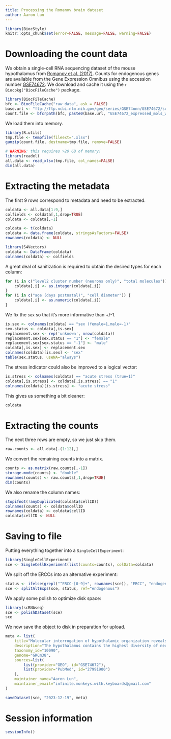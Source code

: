 ```yaml
---
title: Processing the Romanov brain dataset
author: Aaron Lun
---
```


```r
library(BiocStyle)
knitr::opts_chunk$set(error=FALSE, message=FALSE, warning=FALSE)
```

# Downloading the count data

We obtain a single-cell RNA sequencing dataset of the mouse hypothalamus from [Romanov et al. (2017)](https://doi.org/10.1038%2Fnn.4462).
Counts for endogenous genes are available from the Gene Expression Omnibus
using the accession number [GSE74672](https://www.ncbi.nlm.nih.gov/geo/query/acc.cgi?acc=GSE74672).
We download and cache it using the `r Biocpkg("BiocFileCache")` package.

```r
library(BiocFileCache)
bfc <- BiocFileCache("raw_data", ask = FALSE)
base.url <- "ftp://ftp.ncbi.nlm.nih.gov/geo/series/GSE74nnn/GSE74672/suppl/"
count.file <- bfcrpath(bfc, paste0(base.url, "GSE74672_expressed_mols_with_classes.xlsx.gz"))
```

We load them into memory.

```r
library(R.utils)
tmp.file <- tempfile(fileext=".xlsx")
gunzip(count.file, destname=tmp.file, remove=FALSE)

# WARNING: this requires >20 GB of memory!
library(readxl)
all.data <- read_xlsx(tmp.file, col_names=FALSE)
dim(all.data)
```

# Extracting the metadata

The first 9 rows correspond to metadata and need to be extracted.

```r
coldata <- all.data[1:9,]
colfields <- coldata[,1,drop=TRUE]
coldata <- coldata[,-1]

coldata <- t(coldata)
coldata <- data.frame(coldata, stringsAsFactors=FALSE)
rownames(coldata) <- NULL

library(S4Vectors)
coldata <- DataFrame(coldata)
colnames(coldata) <- colfields
```

A great deal of sanitization is required to obtain the desired types for each column:

```r
for (i in c("level2 cluster number (neurons only)", "total molecules")) {
    coldata[,i] <- as.integer(coldata[,i])
}
for (i in c("age (days postnatal)", "cell diameter")) {
    coldata[,i] <- as.numeric(coldata[,i])
}
```

We fix the `sex` so that it's more informative than +/-1.

```r
is.sex <- colnames(coldata) == "sex (female=1,male=-1)"
sex.status <- coldata[,is.sex]
replacement.sex <- rep('unknown', nrow(coldata))
replacement.sex[sex.status == "1"] <- "female"
replacement.sex[sex.status == "-1"] <- "male"
coldata[,is.sex] <- replacement.sex
colnames(coldata)[is.sex] <- "sex"
table(sex.status, useNA="always")
```

The stress indicator could also be improved to a logical vector:

```r
is.stress <- colnames(coldata) == "acute stress (true=1)"
coldata[,is.stress] <- coldata[,is.stress] == "1"
colnames(coldata)[is.stress] <- "acute stress"
```

This gives us something a bit cleaner:

```r
coldata
```

# Extracting the counts

The next three rows are empty, so we just skip them.

```r
raw.counts <- all.data[-(1:12),]
```

We convert the remaining counts into a matrix.

```r
counts <- as.matrix(raw.counts[,-1])
storage.mode(counts) <- "double"
rownames(counts) <- raw.counts[,1,drop=TRUE]
dim(counts)
```

We also rename the column names:

```r
stopifnot(!anyDuplicated(coldata$cellID))
colnames(counts) <- coldata$cellID
rownames(coldata) <- coldata$cellID
coldata$cellID <- NULL
```

# Saving to file 

Putting everything together into a `SingleCellExperiment`:

```r
library(SingleCellExperiment)
sce <- SingleCellExperiment(list(counts=counts), colData=coldata)
```

We split off the ERCCs into an alternative experiment:

```r
status <- ifelse(grepl("^ERCC-[0-9]+", rownames(sce)), "ERCC", "endogenous")
sce <- splitAltExps(sce, status, ref="endogenous")
```

We apply some polish to optimize disk space:

```r
library(scRNAseq)
sce <- polishDataset(sce)
sce
```

We now save the object to disk in preparation for upload.

```r
meta <- list(
    title="Molecular interrogation of hypothalamic organization reveals distinct dopamine neuronal subtypes",
    description="The hypothalamus contains the highest diversity of neurons in the brain. Many of these neurons can co-release neurotransmitters and neuropeptides in a use-dependent manner. Investigators have hitherto relied on candidate protein-based tools to correlate behavioral, endocrine and gender traits with hypothalamic neuron identity. Here we map neuronal identities in the hypothalamus by single-cell RNA sequencing. We distinguished 62 neuronal subtypes producing glutamatergic, dopaminergic or GABAergic markers for synaptic neurotransmission and harboring the ability to engage in task-dependent neurotransmitter switching. We identified dopamine neurons that uniquely coexpress the Onecut3 and Nmur2 genes, and placed these in the periventricular nucleus with many synaptic afferents arising from neuromedin S+ neurons of the suprachiasmatic nucleus. These neuroendocrine dopamine cells may contribute to the dopaminergic inhibition of prolactin secretion diurnally, as their neuromedin S+ inputs originate from neurons expressing Per2 and Per3 and their tyrosine hydroxylase phosphorylation is regulated in a circadian fashion. Overall, our catalog of neuronal subclasses provides new understanding of hypothalamic organization and function.",
    taxonomy_id="10090",
    genome="GRCm38",
    sources=list(
        list(provider="GEO", id="GSE74672"),
        list(provider="PubMed", id="27991900")
    ),
    maintainer_name="Aaron Lun",
    maintainer_email="infinite.monkeys.with.keyboards@gmail.com"
)

saveDataset(sce, "2023-12-19", meta)
```

# Session information {-}

```r
sessionInfo()
```
